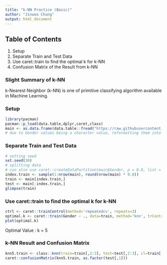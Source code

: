 ```yaml
---
title: "k-NN Practice (Basic)"
author: "Jinwoo Chung"
output: html_document
---
```

## Table of Contents
1. Setup
2. Separate Train and Test Data
3. Use caret::train to find the optimal k for k-NN
4. Confusion Matrix of the Result from k-NN

### Slight Summary of k-NN
k-Nearest Neighbor (k-NN) is one of primitive classifying algorithm available in Machine Learning. 

### Setup
```r
library(pacman)
pacman::p_load(data.table,dplyr,caret,class)
main <- as.data.frame(data.table::fread("https://raw.githubusercontent.com/Jinwooooo/fcdc-ml-practice/master/data/01_heights_weights_genders.csv"))
# due to Gender values being a character value, reformatting them into a factor for regression
```

### Separate Train and Test Data
```r
# setting seed
set.seed(30)
# splitting data
# can also use caret::createDataPartition(main$Gender, p = 0.8, list = FALSE) for completely random set
index.train <- sample(1:nrow(main), round(nrow(main) * 0.8))
train <- main[index.train,]
test <- main[-index.train,]
glimpse(train)
```

### Use caret::train to find the optimal k for k-NN
```r
ctrl <- caret::trainControl(method='repeatedcv', repeats=3)
optimal.k <- caret::train(Gender ~ ., data=train, method='knn', trControl=ctrl)
plot(optimal.k)
```

Optimal Value : k = 5

### k-NN Result and Confusion Matrix
```r
knn5.train <- class::knn(train=train[,2:3], test=test[,2:3], cl=train[,1], k=5)
caret::confusionMatrix(knn5.train, as.factor(test[,1]))
```










